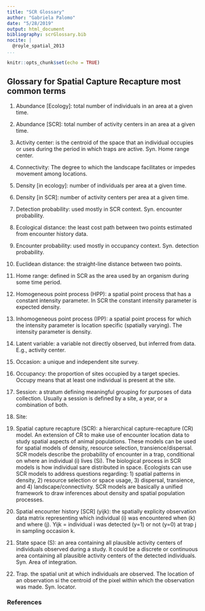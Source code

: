 ```yaml
---
title: "SCR Glossary"
author: "Gabriela Palomo"
date: "5/28/2019"
output: html_document
bibliography: scrGlossary.bib
nocite: | 
  @royle_spatial_2013
...
```




```r
knitr::opts_chunk$set(echo = TRUE)
```

## Glossary for Spatial Capture Recapture most common terms

1. Abundance [Ecology]: total number of individuals in an area at a given time. 

1. Abundance [SCR]: total number of activity centers in an area at a given time.

1. Activity center: is the centroid of the space that an individual occupies or uses during the period in which traps are active. Syn. Home range center.

1. Connectivity: The degree to which the landscape facilitates or impedes movement among locations. 

1. Density [in ecology]: number of individuals per area at a given time. 

1. Density [in SCR]: number of activity centers per area at a given time. 

1. Detection probability: used mostly in SCR context. Syn. encounter probability. 

1. Ecological distance: the least cost path between two points estimated from encounter history data. 

1. Encounter probability: used mostly in occupancy context. Syn. detection probability. 

1. Euclidean distance: the straight-line distance between two points. 

1. Home range: defined in SCR as the area used by an organism during some time period.

1. Homogeneous point process (HPP): a spatial point process that has a constant intensity parameter. In SCR the constant intensity parameter is expected density. 

1. Inhomogeneous point process (IPP): a spatial point process for which the intensity parameter is location specific (spatially varying). The intensity parameter is density. 

1. Latent variable: a variable not directly observed, but inferred from data. E.g., activity center. 

1. Occasion: a unique and independent site survey. 

1. Occupancy: the proportion of sites occupied by a target species. Occupy means that at least one individual is present at the site. 

1. Session: a stratum defining meaningful grouping for purposes of data collection. Usually a session is defined by a site, a year, or a combination of both. 

1. Site: 

1. Spatial capture recapture (SCR): a hierarchical capture-recapture (CR) model. An extension  of CR to make use of encounter location data to study spatial aspects of animal populations. These models can be used for spatial models of density, resource selection, transience/dispersal. SCR models describe the probability of encounter in a trap, conditional on where an individual (i) lives (Si). The biological process in SCR models is how individual sare distributed in space. Ecologists can use SCR models to address questions regarding: 1) spatial patterns in density, 2) resource selection or space usage, 3) dispersal, transience, and 4) landscape/connectivity. SCR models are basically a unified framework to draw inferences about density and spatial population processes. 

1. Spatial encounter history [SCR] (yijk): the spatially explicity observation data matrix representing which individual (i) was encountered when (k) and where (j). Yijk = individual i was detected (y=1) or not (y=0) at trap j in sampling occasion k. 

1. State space (S): an area containing all plausible activity centers of individuals observed during a study. It could be a discrete or continuous area containing all plausible activity centers of the detected individuals. Syn. Area of integration. 

1. Trap. the spatial unit at which individuals are observed. The location of an observation si the centroid of the pixel within which the observation was made. Syn. locator. 

### References 

\nocite{*}